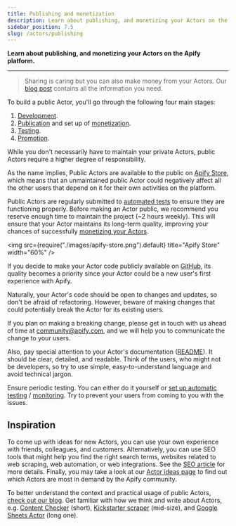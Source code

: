 ```yaml
---
title: Publishing and monetization
description: Learn about publishing, and monetizing your Actors on the Apify platform.
sidebar_position: 7.5
slug: /actors/publishing
---
```


**Learn about publishing, and monetizing your Actors on the Apify platform.**

---

> Sharing is caring but you can also make money from your Actors. Our [blog post](https://blog.apify.com/make-regular-passive-income-developing-web-automation-actors-b0392278d085/) contains all the information you need.

To build a public Actor, you'll go through the following four main stages:

1. [Development](../development/index.md).
2. [Publication](./publishing/publish) and set up of [monetization](./publishing/monetize).
3. [Testing](../development/deployment/automated_tests.md).
4. [Promotion](../../academy/get-most-of-actors/seo-and-promotion).

While you don't necessarily have to maintain your private Actors, public Actors require a higher degree of responsibility.

As the name implies, Public Actors are available to the public on [Apify Store](https://apify.com/store), which means that an unmaintained public Actor could negatively affect all the other users that depend on it for their own activities on the platform.

Public Actors are regularly submitted to [automated tests](./testing.mdx) to ensure they are functioning properly. Before making an Actor public, we recommend you reserve enough time to maintain the project (~2 hours weekly). This will ensure that your Actor maintains its long-term quality, improving your chances of successfully [monetizing your Actors](./monetize.mdx).

 <img src={require("./images/apify-store.png").default} title="Apify Store" width="60%" />

If you decide to make your Actor code publicly available on [GitHub](https://github.com), its quality becomes a priority since your Actor could be a new user's first experience with Apify.

Naturally, your Actor's code should be open to changes and updates, so don't be afraid of refactoring. However, beware of making changes that could potentially break the Actor for its existing users.

If you plan on making a breaking change, please get in touch with us ahead of time at [community@apify.com](mailto:community@apify.com), and we will help you to communicate the change to your users.

Also, pay special attention to your Actor's documentation ([README](../../academy/get-most-of-actors/actor-readme)). It should be clear, detailed, and readable. Think of the users, who might not be developers, so try to use simple, easy-to-understand language and avoid technical jargon.

Ensure periodic testing. You can either do it yourself or [set up automatic testing](../development/deployment/automated_tests.md) / [monitoring](https://apify.com/apify/monitoring). Try to prevent your users from coming to you with the issues.

## Inspiration

To come up with ideas for new Actors, you can use your own experience with friends, colleagues, and customers. Alternatively, you can use SEO tools that might help you find the right search terms, websites related to web scraping, web automation, or web integrations. See the [SEO article](../../academy/get-most-of-actors/seo-and-promotion) for more details. Finally, you may take a look at our [Actor ideas page](https://apify.com/ideas) to find out which Actors are most in demand by the Apify community.

To better understand the context and practical usage of public Actors, [check out our blog](https://blog.apify.com/). Get familiar with how we think and write about Actors, e.g. [Content Checker](https://blog.apify.com/how-to-set-up-a-content-change-watchdog-for-any-website-in-5-minutes-460843b12271) (short), [Kickstarter scraper](https://blog.apify.com/kickstarter-search-actor-create-your-own-kickstarter-api-7672acdb8d77) (mid-size), and [Google Sheets Actor](https://blog.apify.com/import-data-easily-to-and-from-google-sheets-with-a-new-apify-actor-43536b719029) (long one).
